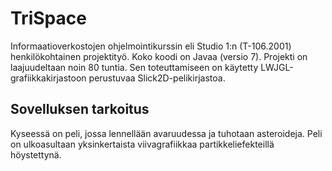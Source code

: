 ﻿=TriSpace=

Informaatioverkostojen ohjelmointikurssin eli Studio 1:n (T-106.2001) henkilökohtainen projektityö. Koko koodi on
Javaa (versio 7). Projekti on laajuudeltaan noin 80 tuntia. Sen toteuttamiseen on käytetty 
LWJGL-grafiikkakirjastoon perustuvaa Slick2D-pelikirjastoa.

==Sovelluksen tarkoitus==

Kyseessä on peli, jossa lennellään avaruudessa ja tuhotaan asteroideja. Peli on ulkoasultaan
yksinkertaista viivagrafiikkaa partikkeliefekteillä höystettynä.